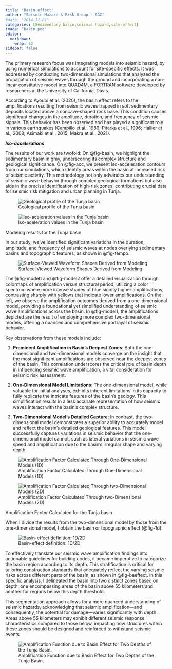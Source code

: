 ```yaml
---
title: "Basin effect"
author: "Seismic Hazard & Risk Group - SGC"
#date: "2014-12-01"
categories: [Sedimentary basin,seismic hazard,site-effect]
image: "basin.png"
editor: 
  markdown: 
    wrap: 72
sidebar: false
---
```


The primary research focus was integrating models into seismic hazard, by using numerical simulations to account for site-specific effects. It was addressed by conducting two-dimensional simulations that analyzed the propagation of seismic waves through the ground and incorporating a non-linear constitutive model into QUAD4M, a FORTRAN software developed by researchers at the University of California, Davis.

According to Ayoubi et al. (2020), the basin effect refers to the amplifications resulting from seismic waves trapped in soft sedimentary deposits located above a concave-shaped rock base. This condition causes significant changes in the amplitude, duration, and frequency of seismic signals. This behavior has been observed and has played a significant role in various earthquakes (Campillo et al., 1989; Pitarka et al., 1996; Hallier et al., 2008; Asimaki et al., 2015; Makra et al., 2021).

***Iso-accelerations***

The results of our work are twofold: On @fig-basin, we highlight the sedimentary basin in gray, underscoring its complex structure and geological significance. On @fig-acc, we present iso-acceleration contours from our simulations, which identify areas within the basin at increased risk of seismic activity. This methodology not only advances our understanding of seismic wave behavior through complex geological formations but also aids in the precise identification of high-risk zones, contributing crucial data for seismic risk mitigation and urban planning in Tunja.

::: {#fig-basins layout-ncol=2}

![Geological profile of the Tunja basin](./basin.png){#fig-basin}

![Iso-aceleration values in the Tunja basin](./modeloD.png){#fig-acc}

Modeling results for the Tunja basin
:::

In our study, we've identified significant variations in the duration, amplitude, and frequency of seismic waves at nodes overlying sedimentary basins and topographic features, as shown in @fig-tempo.

::: {layout-ncol="1"}
![Surface-Viewed Waveform Shapes Derived from Modeling](./tempo.png){#fig-tempo}
:::

The @fig-model1 and @fig-model2 offer a detailed visualization through colormaps of amplification versus structural period, utilizing a color spectrum where more intense shades of blue signify higher amplifications, contrasting sharply with yellows that indicate lower amplifications. On the left, we observe the amplification outcomes derived from a one-dimensional model, providing a foundational yet simplified understanding of seismic wave amplifications across the basin. In @fig-model1, the amplifications depicted are the result of employing more complex two-dimensional models, offering a nuanced and comprehensive portrayal of seismic behavior.

Key observations from these models include:

1. **Prominent Amplification in Basin's Deepest Zones**: Both the one-dimensional and two-dimensional models converge on the insight that the most significant amplifications are observed near the deepest zones of the basin. This correlation underscores the critical role of basin depth in influencing seismic wave amplification, a vital consideration for seismic risk assessment.

2. **One-Dimensional Model Limitations**: The one-dimensional model, while valuable for initial analyses, exhibits inherent limitations in its capacity to fully replicate the intricate features of the basin's geology. This simplification results in a less accurate representation of how seismic waves interact with the basin's complex structure.

3. **Two-Dimensional Model's Detailed Capture**: In contrast, the two-dimensional model demonstrates a superior ability to accurately model and reflect the basin's detailed geological features. This model successfully captures variations in seismic behavior that the one-dimensional model cannot, such as lateral variations in seismic wave speed and amplification due to the basin's irregular shape and varying depth. 


::: {#fig-elephants layout-ncol=2}

![Amplification Factor Calculated Through One-Dimensional Models (1D)](./1d.png){#fig-model1}

![Amplification Factor Calculated Through two-Dimensional Models (2D)](./1d2.png){#fig-model2}

Amplification Factor Calculated for the Tunja basin
:::


When I divide the results from the two-dimensional model by those from the one-dimensional model, I obtain the basin or topographic effect (@fig-1d).

![Basin-effect definition: 1D/2D](./1defecto.png){#fig-1d}

To effectively translate our seismic wave amplification findings into actionable guidelines for building codes, it became imperative to categorize the basin region according to its depth. This stratification is critical for tailoring construction standards that adequately reflect the varying seismic risks across different parts of the basin, as shown in @fig-baeffect. In this specific analysis, I delineated the basin into two distinct zones based on depth: one encompassing areas of the basin above 55 kilometers and another for regions below this depth threshold.

This segmentation approach allows for a more nuanced understanding of seismic hazards, acknowledging that seismic amplification—and consequently, the potential for damage—varies significantly with depth. Areas above 55 kilometers may exhibit different seismic response characteristics compared to those below, impacting how structures within these zones should be designed and reinforced to withstand seismic events.

![Amplification Function due to Basin Effect for Two Depths of the Tunja Basin.](./basin effect.png){#fig-baeffect}